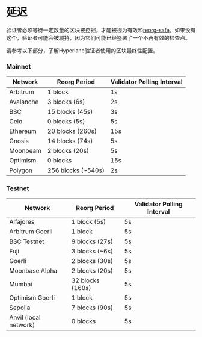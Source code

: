 # 延迟

验证者必须等待一定数量的区块被挖掘，才能被视为有效和[reorg-safe](https://www.alchemy.com/overviews/what-is-a-reorg)。如果没有这个，验证者可能会被减持，因为它们可能已经签署了一个不再有效的检查点。

请参考以下部分，了解Hyperlane验证者使用的区块最终性配置。

### Mainnet

| Network   | Reorg Period        | Validator Polling Interval |
| --------- | ------------------- | -------------------------- |
| Arbitrum  | 1 block             | 1s                         |
| Avalanche | 3 blocks (6s)       | 2s                         |
| BSC       | 15 blocks (45s)     | 3s                         |
| Celo      | 0 blocks (5s)       | 5s                         |
| Ethereum  | 20 blocks (260s)    | 15s                        |
| Gnosis    | 14 blocks (74s)     | 5s                         |
| Moonbeam  | 2 blocks (20s)      | 5s                         |
| Optimism  | 0 blocks            | 15s                        |
| Polygon   | 256 blocks (\~540s) | 2s                         |

### Testnet

| Network               | Reorg Period     | Validator Polling Interval |
| --------------------- | ---------------- | -------------------------- |
| Alfajores             | 1 block (5s)     | 5s                         |
| Arbitrum Goerli       | 1 block          | 5s                         |
| BSC Testnet           | 9 blocks (27s)   | 5s                         |
| Fuji                  | 3 blocks (\~6s)  | 5s                         |
| Goerli                | 2 blocks (30s)   | 5s                         |
| Moonbase Alpha        | 2 blocks (20s)   | 5s                         |
| Mumbai                | 32 blocks (160s) | 5s                         |
| Optimism Goerli       | 1 block          | 5s                         |
| Sepolia               | 7 blocks (90s)   | 5s                         |
| Anvil (local network) | 0 blocks         | 5s                         |
